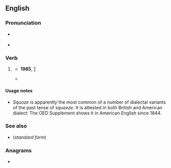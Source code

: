 ==English==

===Pronunciation===
* {{a|RP}} {{IPA|en|/skwəʊz/}}
* {{a|GA}} {{IPA|en|/skwoʊz/}}

===Verb===
{{head|en|verb form}}

# {{lb|en|nonstandard}} {{en-past of|squeeze}}
#* '''1985''', {{w|Ronald Reagan}} [https://www.reaganlibrary.gov/sspeeches/80585a]
#*: {{quote|en|I picked at it, and I '''squoze''' it and so forth and messed myself up a little bit.}}
#* {{quote-web
|en
|date=2009-03-09
|year=
|first=
|last=
|author=John DeNardo
|authorlink=
|title=SF Signal Welcomes Pete Tzinski
|site=SF Signal
|url=http://www.sfsignal.com/archives/2009/03/sf_signal_welcomes_pete_tzinski/
|archiveorg=
|accessdate=2012-09-18
|passage=Just when you think we '''squoze''' (yes, that’s a word) the blogosphere dry,
}}

====Usage notes====
* ''Squoze'' is apparently the most common of a number of dialectal variants of the past tense of ''squeeze''. It is attested in both British and American dialect: The OED Supplement shows it in American English since 1844.

===See also===
* {{l|en|squeezed}} (''standard form'')

===Anagrams===
* {{anagrams|en|a=eoqsuz|Zoques}}